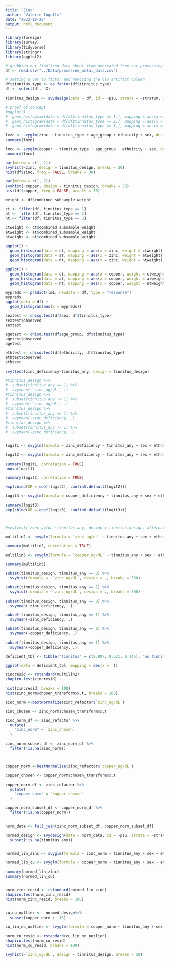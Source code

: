 ```yaml
---
title: "Zinc"
author: "Valerie Ingalls"
date: "2022-10-28"
output: html_document
---
```


```r
library(foreign)
library(survey)
library(tidyverse)
library(stringr)
library(ggplot2)
```


```r
# grabbing our finalized data sheet from generated from our processing script earlier
df <- read.csv("../Data/processed_metal_data.csv")
```


```r
# setting a var to factor and removing the csv artifact column
df$tinnitus_type <- as.factor(df$tinnitus_type)
df <- select(df, -X)
```


```r
tinnitus_design <- svydesign(data = df, id = ~psu, strata = ~stratum, weights = ~combined_subsample_weight, nest = TRUE)
```


```r
# proof of concept
#ggplot() +
#  geom_histogram(data = df[df$tinnitus_type == 1,], mapping = aes(x = zinc)) +
#  geom_histogram(data = df[df$tinnitus_type == 2,], mapping = aes(x = zinc)) +
#  geom_histogram(data = df[df$tinnitus_type == 3,], mapping = aes(x = zinc))
```

```r
lmzn <- svyglm(zinc ~ tinnitus_type + age_group + ethnicity + sex, design = tinnitus_design)
summary(lmzn)

lmcu <- svyglm(copper ~ tinnitus_type + age_group + ethnicity + sex, design = tinnitus_design)
summary(lmcu)
```






```r
par(mfrow = c(1, 2))
svyhist(~zinc, design = tinnitus_design, breaks = 30)
hist(df$zinc, freq = FALSE, breaks = 30)

par(mfrow = c(1, 2))
svyhist(~copper, design = tinnitus_design, breaks = 30)
hist(df$copper, freq = FALSE, breaks = 30)

weight <- df$combined_subsample_weight

ct <- filter(df, tinnitus_type == 1)
at <- filter(df, tinnitus_type == 2)
nt <- filter(df, tinnitus_type == 3)

ctweight <- ct$combined_subsample_weight
atweight <- at$combined_subsample_weight
ntweight <- nt$combined_subsample_weight

ggplot() +
  geom_histogram(data = ct, mapping = aes(x = zinc, weight = ctweight), stat = "density", color = 2, alpha = .7) +
  geom_histogram(data = at, mapping = aes(x = zinc, weight = atweight), stat = "density", color = 3, alpha = .7) +
  geom_histogram(data = nt, mapping = aes(x = zinc, weight = ntweight), stat = "density", color = 4, alpha = .7)

ggplot() +
  geom_histogram(data = ct, mapping = aes(x = copper, weight = ctweight), stat = "density", color = 2, alpha = .7) +
  geom_histogram(data = at, mapping = aes(x = copper, weight = atweight), stat = "density", color = 3, alpha = .7) +
  geom_histogram(data = nt, mapping = aes(x = copper, weight = ntweight), stat = "density", color = 4, alpha = .7)

```








```r
mypreds <- predict(lm1, newdata = df, type = "response")
mypreds
ggplot(data = df) +
  geom_histogram(aes(x = mypreds))
```




```r
sextest <- chisq.test(df$sex, df$tinnitus_type)
sextest$observed
sextest

agetest <- chisq.test(df$age_group, df$tinnitus_type)
agetest$observed
agetest

ethtest <- chisq.test(df$ethnicity, df$tinnitus_type)
ethtest$observed
ethtest
```


```r
svyttest(zinc_deficiency~tinnitus_any, design = tinnitus_design)

#tinnitus_design %>%
#  subset(tinnitus_any == 1) %>%
#  svymean(~`zinc_ug/dL`, .)
#tinnitus_design %>%
#  subset(tinnitus_any != 1) %>%
#  svymean(~`zinc_ug/dL`, .)
#tinnitus_design %>%
#  subset(tinnitus_any == 1) %>%
#  svymean(~zinc_deficiency, .)
#tinnitus_design %>%
#  subset(tinnitus_any != 1) %>%
#  svymean(~zinc_deficiency, .)


logit1 <- svyglm(formula = zinc_deficiency ~ tinnitus_any + sex + ethnicity + speech_in_noise + non_work_noise + firearms + work_noise + age_group, family = quasibinomial, design = tinnitus_design, na.action = na.omit)

logit2 <- svyglm(formula = zinc_deficiency ~ tinnitus_any + sex + ethnicity + age_group + speech_in_noise, family = quasibinomial, design = tinnitus_design, na.action = na.omit)

summary(logit1, correlation = TRUE)
anova(logit1)

summary(logit2, correlation = TRUE)

exp(cbind(OR = coef(logit2), confint.default(logit2)))

logit3 <- svyglm(formula = copper_deficiency ~ tinnitus_any + sex + ethnicity + age_group + speech_in_noise, family = quasibinomial, design = tinnitus_design, na.action = na.omit)

summary(logit3)
exp(cbind(OR = coef(logit3), confint.default(logit3)))



#svyttest(`zinc_ug/dL`~tinnitus_any, design = tinnitus_design, alternative = "two.sided", paired = TRUE, conf.level = .95)

multilin2 <- svyglm(formula = `zinc_ug/dL` ~ tinnitus_any + sex + ethnicity + age_group + speech_in_noise, design = tinnitus_design, na.action = na.omit)

summary(multilin2, correlation = TRUE)

multilin3 <- svyglm(formula = `copper_ug/dL` ~ tinnitus_any + sex + ethnicity + age_group + speech_in_noise, design = tinnitus_design, na.action = na.omit)

summary(multilin3)


```


```r
subset(tinnitus_design, tinnitus_any == 0) %>%
  svyhist(formula = ~`zinc_ug/dL`, design = ., breaks = 300)

subset(tinnitus_design, tinnitus_any == 1) %>%
  svyhist(formula = ~`zinc_ug/dL`, design = ., breaks = 300)
```


```r
subset(tinnitus_design, tinnitus_any == 0) %>%
  svymean(~zinc_deficiency, .)

subset(tinnitus_design, tinnitus_any == 1) %>%
  svymean(~zinc_deficiency, .)

subset(tinnitus_design, tinnitus_any == 0) %>%
  svymean(~copper_deficiency, .)

subset(tinnitus_design, tinnitus_any == 1) %>%
  svymean(~copper_deficiency, .)

```


```r
deficient_tbl <- tibble("tinnitus" = c(9.807, 0.621, 0.145), "no tinnitus" = c(15.664, 0.604, 0.374))

ggplot(data = deficient_tbl, mapping = aes(x =  ))
```


```r
zincresid <- rstandard(multilin2)
shapiro.test(zincresid)

hist(zincresid, breaks = 100)
hist(zinc_norm$chosen_transform$x.t, breaks = 100)

zinc_norm <-bestNormalize(zinc_refactor$`zinc_ug/dL`)

zinc_chosen <- zinc_norm$chosen_transform$x.t

zinc_norm_df <- zinc_refactor %>%
  mutate(
    "zinc_norm" = `zinc_chosen`
  )

zinc_norm_subset_df <- zinc_norm_df %>%
  filter(!is.na(zinc_norm))



copper_norm <-bestNormalize(zinc_refactor$`copper_ug/dL`)

copper_chosen <- copper_norm$chosen_transform$x.t

copper_norm_df <- zinc_refactor %>%
  mutate(
    "copper_norm" = `copper_chosen`
  )

copper_norm_subset_df <- copper_norm_df %>%
  filter(!is.na(copper_norm))


norm_data <- full_join(zinc_norm_subset_df, copper_norm_subset_df)

normed_design <- svydesign(data = norm_data, id = ~psu, strata = ~stratum, weights = ~combined_subsample_weight, nest = TRUE) %>%
  subset(!is.na(tinnitus_any))


normed_lin_zinc <- svyglm(formula = zinc_norm ~ tinnitus_any + sex + ethnicity + age_yrs, design = normed_design, na.action = na.omit)

normed_lin_cu <- svyglm(formula = copper_norm ~ tinnitus_any + sex + ethnicity + age_yrs, design = normed_design, na.action = na.omit)

summary(normed_lin_zinc)
summary(normed_lin_cu)


norm_zinc_resid <- rstandard(normed_lin_zinc)
shapiro.test(norm_zinc_resid)
hist(norm_zinc_resid, breaks = 100)


cu_no_outlier <-  normed_design%>%
  subset(copper_norm > -15)

cu_lin_no_outlier <- svyglm(formula = copper_norm ~ tinnitus_any + sex + ethnicity + age_yrs, design = cu_no_outlier, na.action = na.omit)
  
norm_cu_resid <- rstandard(cu_lin_no_outlier)
shapiro.test(norm_cu_resid)
hist(norm_cu_resid, breaks = 100)

```

```r
svyhist(~`zinc_ug/dL`, design = tinnitus_design, breaks = 50)
```